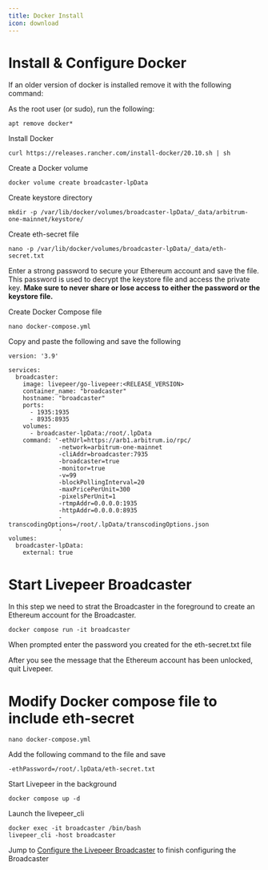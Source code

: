```yaml
---
title: Docker Install
icon: download
---
```


# Install & Configure Docker


If an older version of docker is installed remove it with the following command:

As the root user (or sudo), run the following:
```
apt remove docker*
```
Install Docker
```
curl https://releases.rancher.com/install-docker/20.10.sh | sh
```
Create a Docker volume
```
docker volume create broadcaster-lpData
```
Create keystore directory
```
mkdir -p /var/lib/docker/volumes/broadcaster-lpData/_data/arbitrum-one-mainnet/keystore/
```
Create eth-secret file
```
nano -p /var/lib/docker/volumes/broadcaster-lpData/_data/eth-secret.txt
```

Enter a strong password to secure your Ethereum account and save the file.  This password is used to decrypt the keystore file and access the private key. **Make sure to never share or lose access to either the password or the keystore file.**

Create Docker Compose file
```
nano docker-compose.yml
```
Copy and paste the following and save the following
```
version: '3.9'

services:
  broadcaster:
    image: livepeer/go-livepeer:<RELEASE_VERSION>
    container_name: "broadcaster"
    hostname: "broadcaster"
    ports:
      - 1935:1935
      - 8935:8935
    volumes:
      - broadcaster-lpData:/root/.lpData
    command: '-ethUrl=https://arb1.arbitrum.io/rpc/
              -network=arbitrum-one-mainnet
              -cliAddr=broadcaster:7935
              -broadcaster=true
              -monitor=true
              -v=99
              -blockPollingInterval=20
              -maxPricePerUnit=300
              -pixelsPerUnit=1
              -rtmpAddr=0.0.0.0:1935
              -httpAddr=0.0.0.0:8935
              -transcodingOptions=/root/.lpData/transcodingOptions.json
              '
volumes:
  broadcaster-lpData:
    external: true
```

# Start Livepeer Broadcaster
In this step we need to strat the Broadcaster in the foreground to create an Ethereum account for the Broadcaster.
```
docker compose run -it broadcaster
```
When prompted enter the password you created for the eth-secret.txt file

After you see the message that the Ethereum account has been unlocked, quit Livepeer.



# Modify Docker compose file to include eth-secret
```
nano docker-compose.yml
```
Add the following command to the file and save
```
-ethPassword=/root/.lpData/eth-secret.txt
```
Start Livepeer in the background
```
docker compose up -d
```
Launch the livepeer_cli
```
docker exec -it broadcaster /bin/bash
livepeer_cli -host broadcaster
```

Jump to [Configure the Livepeer Broadcaster](/broadcasters/guides/configure-broadcaster) to finish configuring the Broadcaster